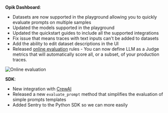 **Opik Dashboard**:

- Datasets are now supported in the playground allowing you to quickly evaluate prompts on multiple samples
- Updated the models supported in the playground
- Updated the quickstart guides to include all the supported integrations
- Fix issue that means traces with text inputs can't be added to datasets
- Add the ability to edit dataset descriptions in the UI
- Released [online evaluation](/production/rules) rules - You can now define LLM as a Judge metrics that will automatically score all, or a subset, of your production traces.

![Online evaluation](/img/changelog/2025-01-13/online_evaluation.gif)

**SDK**:

- New integration with [CrewAI](/integrations/crewai)
- Released a new `evaluate_prompt` method that simplifies the evaluation of simple prompts templates
- Added Sentry to the Python SDK so we can more easily
